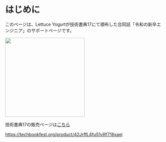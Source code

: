 # はじめに

このページは、Lettuce Yogurtが技術書典17にて頒布した合同誌「令和の新卒エンジニア」のサポートページです。

<img width="256" src="/images/logo.png" />

技術書典17の販売ページは[こちら](https://techbookfest.org/product/42JrffL4fu51vRf718xaej)

https://techbookfest.org/product/42JrffL4fu51vRf718xaej
